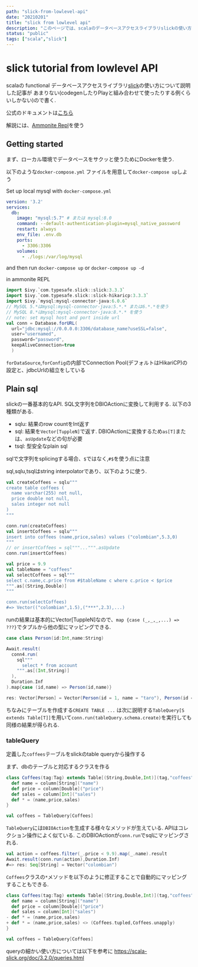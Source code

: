 ```yaml
---
path: "slick-from-lowlevel-api"
date: "20210201"
title: "slick from lowlevel api"
description: "このページでは、scalaのデータベースアクセスライブラリslickの使い方をlow level apiから説明します"
status: "public"
tags: ["scala","slick"]
---
```

# slick tutorial from lowlevel API

scalaの functional データベースアクセスライブラリ[slick](https://scala-slick.org/)の使い方について説明した記事が
あまりない(codegenしたりPlayと組み合わせて使ったりする例くらいしかない)ので書く.

公式のドキュメントは[こちら](https://scala-slick.org/doc/3.3.3/introduction.html)

解説には、[Ammonite Repl](httpss://ammonite.io)を使う

## Getting started
まず、ローカル環境でデータベースをサクッと使うためにDockerを使う.

以下のような`docker-compose.yml` ファイルを用意して`docker-compose up`しよう


Set up local mysql with `docker-compose.yml`

```yaml
version: '3.2'
services:
  db:
    image: "mysql:5.7" # または mysql:8.0
    command: --default-authentication-plugin=mysql_native_password
    restart: always
    env_file: .env.db
    ports:
      - 3306:3306
    volumes:
      - ./logs:/var/log/mysql
```
and then run `docker-compose up` or `docker-compose up -d`


in ammonite REPL

```scala
import $ivy.`com.typesafe.slick::slick:3.3.3`
import $ivy.`com.typesafe.slick::slick-hikaricp:3.3.3`
import $ivy.`mysql:mysql-connector-java:6.0.6`
// MySQL 5.*はmysql:mysql-connector-java:5.*.* または6.*.*を使う
// MySQL 8.*はmysql:mysql-connector-java:8.*.* を使う 
// note: set mysql host and port inside url
val conn = Database.forURL(
  url="jdbc:mysql://0.0.0.0:3306/database_name?useSSL=false",
  user="usernamed",
  password="password",
  keepAliveConnection=true
  ) 

```
`forDataSource`,`forConfig`の内部でConnection Pool(デフォルトはHikariCP)の設定と、jdbcUrlの組立をしている


## Plain sql

slickの一番基本的なAPI. SQL文字列をDBIOActionに変換して利用する. 以下の3種類がある.

- sqlu: 結果のrow countをInt返す
- sql: 結果を`Vector[TuppleN]`で返す. DBIOActionに変換するため`as[T]`または、`asUpdate`などの句が必要
- tsql: 型安全なplain sql

sqlで文字列をsplicingする場合、`$`ではなく,`#$`を使う点に注意

sql,sqlu,tsqlはstring interpolatorであり、以下のように使う.
```scala
val createCoffees = sqlu"""
create table coffees (
  name varchar(255) not null,
  price double not null,
  sales integer not null
)
"""

conn.run(createCoffees)
val insertCoffees = sqlu"""
insert into coffees (name,price,sales) values ("colombian",5.3,0)
"""
// or insertCoffees = sql"""...""".asUpdate
conn.run(insertCoffees)

val price = 9.9
val tableName = "coffees" 
val selectCoffees = sql"""
select c.name,c.price from #$tableName c where c.price < $price
""".as[(String,Double)]
"""

conn.run(selectCoffees)
#=> Vector(("colombian",1.5),("***",2.3),...)
```
runの結果は基本的にVector[TuppleN]なので、`map {case (_,_,_,...) => ???}`でタプルから他の型にマッピングできる.

```scala
case class Person(id:Int,name:String)

Await.result(
  conn4.run(
    sql"""
      select * from account
    """.as[(Int,String)]
  ),
  Duration.Inf
).map{case (id,name) => Person(id,name)} 

res: Vector[Person] = Vector(Person(id = 1, name = "taro"), Person(id = 2, name = "hanako"))
```

ちなみにテーブルを作成する`CREATE TABLE ...` は次に説明する`TableQuery[S extends Table[T]]`を用いて`conn.run(tableQuery.schema.create)`を実行しても同様の結果が得られる.

### tableQuery
定義した`coffees`テーブルをslickのtable queryから操作する

まず、dbのテーブルと対応するクラスを作る
```scala
class Coffees(tag:Tag) extends Table[(String,Double,Int)](tag,"coffees"){
  def name = column[String]("name")
  def price = column[Double]("price")
  def sales = column[Int]("sales")
  def * = (name,price,sales)
}

val coffees = TableQuery[Coffees]

```

`TableQuery`には`DBIOAction`を生成する様々なメソッドが生えている. APIはコレクション操作によく似ている.
このDBIOActionが`conn.run`でsqlにマッピングされる.

```scala
val action = coffees.filter(_.price < 9.9).map(_.name).result
Await.result(conn.run(action),Duration.Inf)
#=> res: Seq[String] = Vector("colombian")

```

`Coffees`クラスの`*`メソッドを以下のように修正することで自動的にマッピングすることもできる.

```diff:test.scala
class Coffees(tag:Tag) extends Table[(String,Double,Int)](tag,"coffees"){
  def name = column[String]("name")
  def price = column[Double]("price")
  def sales = column[Int]("sales")
- def * = (name,price,sales)
+ def * = (name,price,sales) <> (Coffees.tupled,Coffees.unapply)
}

val coffees = TableQuery[Coffees]

```

queryの細かい使い方については以下を参考に
https://scala-slick.org/doc/3.2.0/queries.html
